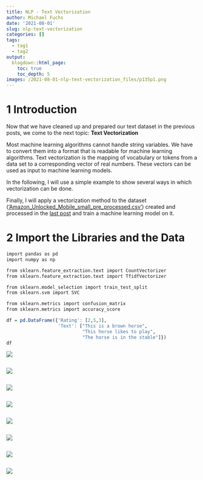 ```yaml
---
title: NLP - Text Vectorization
author: Michael Fuchs
date: '2021-08-01'
slug: nlp-text-vectorization
categories: []
tags: 
  - tag1
  - tag2
output:
  blogdown::html_page:
    toc: true
    toc_depth: 5
images: /2021-08-01-nlp-text-vectorization_files/p135p1.png
---
```




# 1 Introduction

Now that we have cleaned up and prepared our text dataset in the previous posts, we come to the next topic: **Text Vectorization**

Most machine learning algorithms cannot handle string variables. We have to convert them into a format that is readable for machine learning algorithms. Text vectorization is the mapping of vocabulary or tokens from a data set to a corresponding vector of real numbers. These vectors can be used as input to machine learning models. 

In the following, I will use a simple example to show several ways in which vectorization can be done. 

Finally, I will apply a vectorization method to the dataset (['Amazon_Unlocked_Mobile_small_pre_processed.csv'](https://github.com/MFuchs1989/Datasets-and-Miscellaneous/tree/main/datasets/NLP/Text%20Pre-Processing%20-%20All%20in%20One)) created and processed in the [last post](https://michael-fuchs-python.netlify.app/2021/06/23/nlp-text-pre-processing-all-in-one/) and train a machine learning model on it. 


# 2 Import the Libraries and the Data


```r
import pandas as pd
import numpy as np

from sklearn.feature_extraction.text import CountVectorizer
from sklearn.feature_extraction.text import TfidfVectorizer

from sklearn.model_selection import train_test_split
from sklearn.svm import SVC

from sklearn.metrics import confusion_matrix
from sklearn.metrics import accuracy_score
```



```r
df = pd.DataFrame({'Rating': [2,5,3],
                   'Text': ["This is a brown horse",
                            "This horse likes to play",
                            "The horse is in the stable"]})
df
```

![](/post/2021-08-01-nlp-text-vectorization_files/p135p1.png)






























```r

```

![](/post/2021-08-01-nlp-text-vectorization_files/p135p.png)



















```r

```

![](/post/2021-08-01-nlp-text-vectorization_files/p135p.png)






















```r

```

![](/post/2021-08-01-nlp-text-vectorization_files/p135p.png)
























```r

```

![](/post/2021-08-01-nlp-text-vectorization_files/p135p.png)
































```r

```

![](/post/2021-08-01-nlp-text-vectorization_files/p135p.png)






























```r

```

![](/post/2021-08-01-nlp-text-vectorization_files/p135p.png)






























```r

```

![](/post/2021-08-01-nlp-text-vectorization_files/p135p.png)














































































